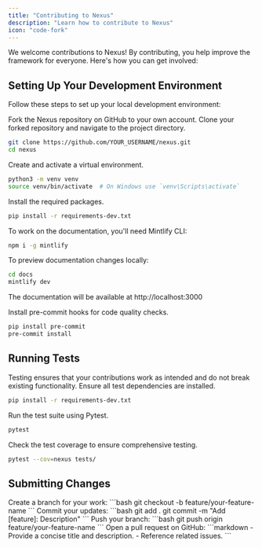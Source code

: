 ```yaml
---
title: "Contributing to Nexus"
description: "Learn how to contribute to Nexus"
icon: "code-fork"
---
```


We welcome contributions to Nexus! By contributing, you help improve the framework for everyone. Here's how you can get involved:

## Setting Up Your Development Environment

Follow these steps to set up your local development environment:

<Steps titleSize="h3">

<Step title="Fork the Repository" icon="code-branch" iconType="solid">
  Fork the Nexus repository on GitHub to your own account.
</Step>

<Step title="Clone Your Fork" icon="arrow-down-to-line" iconType="solid">
Clone your forked repository and navigate to the project directory.

```bash
git clone https://github.com/YOUR_USERNAME/nexus.git
cd nexus
```

</Step>

<Step title="Create a Virtual Environment" icon="laptop-code" iconType="solid">
Create and activate a virtual environment.

```bash
python3 -m venv venv
source venv/bin/activate  # On Windows use `venv\Scripts\activate`
```

</Step>

<Step title="Install Dependencies" icon="download" iconType="solid">
Install the required packages.

```bash
pip install -r requirements-dev.txt
```

</Step>

<Step title="Install Documentation Tools" icon="book" iconType="solid">
To work on the documentation, you'll need Mintlify CLI:

```bash
npm i -g mintlify
```

To preview documentation changes locally:

```bash
cd docs
mintlify dev
```

The documentation will be available at http://localhost:3000
</Step>

<Step title="Install Pre-Commit Hooks" icon="check" iconType="solid">
Install pre-commit hooks for code quality checks.

```bash
pip install pre-commit
pre-commit install
```

</Step>

</Steps>

## Running Tests

<Tip>
  Testing ensures that your contributions work as intended and do not break existing functionality.
</Tip>

<Steps titleSize="h3">

<Step title="Install Test Dependencies" icon="download" iconType="solid">
Ensure all test dependencies are installed.

```bash
pip install -r requirements-dev.txt
```

</Step>

<Step title="Run Tests" icon="play" iconType="solid">
Run the test suite using Pytest.

```bash
pytest
```

</Step>

<Step title="Check Test Coverage" icon="chart-bar" iconType="solid">
Check the test coverage to ensure comprehensive testing.

```bash
pytest --cov=nexus tests/
```

</Step>

</Steps>

## Submitting Changes

<AccordionGroup>

  <Accordion title="Create Branch" icon="code-branch" iconType="solid">
    Create a branch for your work:
    ```bash
    git checkout -b feature/your-feature-name
    ```
  </Accordion>

  <Accordion title="Commit Changes" icon="git" iconType="solid">
    Commit your updates:
    ```bash
    git add .
    git commit -m "Add [feature]: Description"
    ```
  </Accordion>

  <Accordion title="Push Branch" icon="code-fork" iconType="solid">
    Push your branch:
    ```bash
    git push origin feature/your-feature-name
    ```
  </Accordion>

  <Accordion title="Open PR" icon="paper-plane" iconType="solid">
    Open a pull request on GitHub:
    ```markdown
    - Provide a concise title and description.
    - Reference related issues.
    ```
  </Accordion>

</AccordionGroup>
